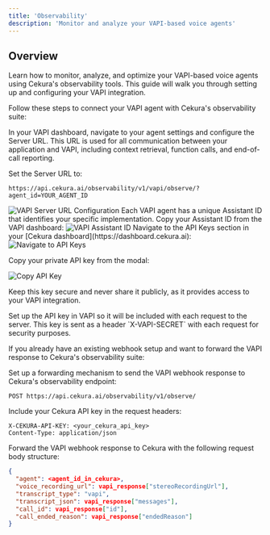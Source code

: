 ---
title: 'Observability'
description: 'Monitor and analyze your VAPI-based voice agents'
---

## Overview

Learn how to monitor, analyze, and optimize your VAPI-based voice agents using Cekura's observability tools. This guide will walk you through setting up and configuring your VAPI integration.

<Tabs>
<Tab title="No-code from VAPI">


Follow these steps to connect your VAPI agent with Cekura's observability suite:

<Steps>
<Step title="Configure Server URL in VAPI">
In your VAPI dashboard, navigate to your agent settings and configure the Server URL. This URL is used for all communication between your application and VAPI, including context retrieval, function calls, and end-of-call reporting.

Set the Server URL to:
```
https://api.cekura.ai/observability/v1/vapi/observe/?agent_id=YOUR_AGENT_ID
```

<img src="/images/vapi-observe.png" alt="VAPI Server URL Configuration" />
</Step>

<Step title="Get your Assistant ID">
Each VAPI agent has a unique Assistant ID that identifies your specific implementation. Copy your Assistant ID from the VAPI dashboard:

<img src="/images/vapi-assistant-id.png" alt="VAPI Assistant ID" />
</Step>

<Step title="Obtain your Cekura API key">
Navigate to the API Keys section in your [Cekura dashboard](https://dashboard.cekura.ai):

<img src="/images/get-vocera-api-key-1.png" alt="Navigate to API Keys" />

Copy your private API key from the modal:

<img src="/images/get-vocera-api-key-2.png" alt="Copy API Key" />

Keep this key secure and never share it publicly, as it provides access to your VAPI integration.
</Step>

<Step title="Configure API key in VAPI">
Set up the API key in VAPI so it will be included with each request to the server. This key is sent as a header `X-VAPI-SECRET` with each request for security purposes.
</Step>
</Steps>

</Tab>
<Tab title="Forwarding VAPI respone">

If you already have an existing webhook setup and want to forward the VAPI response to Cekura's observability suite:

<Steps>
<Step title="Configure forwarding endpoint">
Set up a forwarding mechanism to send the VAPI webhook response to Cekura's observability endpoint:

```
POST https://api.cekura.ai/observability/v1/observe/
```
</Step>

<Step title="Add authentication headers">
Include your Cekura API key in the request headers:

```
X-CEKURA-API-KEY: <your_cekura_api_key>
Content-Type: application/json
```
</Step>

<Step title="Forward the request body">
Forward the VAPI webhook response to Cekura with the following request body structure:

```json
{
  "agent": <agent_id_in_cekura>,
  "voice_recording_url": vapi_response["stereoRecordingUrl"],
  "transcript_type": "vapi",
  "transcript_json": vapi_response["messages"],
  "call_id": vapi_response["id"],
  "call_ended_reason": vapi_response["endedReason"]
}
```
</Step>
</Steps>

</Tab>
</Tabs>